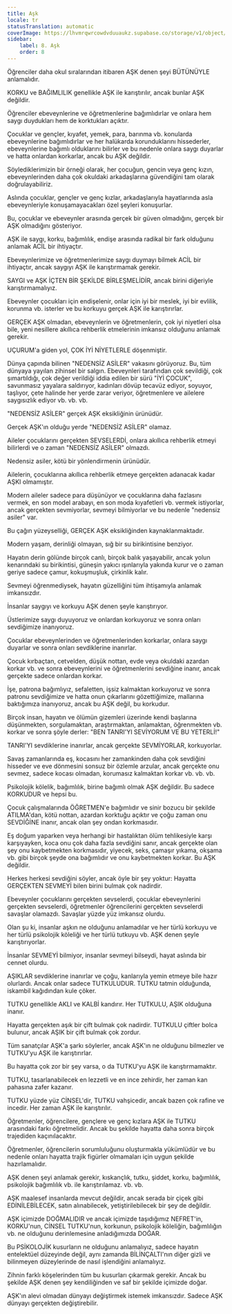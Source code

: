 ```yaml
---
title: Aşk
locale: tr
statusTranslation: automatic
coverImage: https://lhvmrqwrcowdvduuaukz.supabase.co/storage/v1/object/public/strapi-uploads/small_cover-educacion-fundamental.webp-2d51a7828a2b1309555be27f7e2a61a0.webp
sidebar:
    label: 8. Aşk
    order: 8
---
```

Öğrenciler daha okul sıralarından itibaren AŞK denen şeyi BÜTÜNÜYLE anlamalıdır.

KORKU ve BAĞIMLILIK genellikle AŞK ile karıştırılır, ancak bunlar AŞK değildir.

Öğrenciler ebeveynlerine ve öğretmenlerine bağımlıdırlar ve onlara hem saygı duydukları hem de korktukları açıktır.

Çocuklar ve gençler, kıyafet, yemek, para, barınma vb. konularda ebeveynlerine bağımlıdırlar ve her halükarda korunduklarını hissederler, ebeveynlerine bağımlı olduklarını bilirler ve bu nedenle onlara saygı duyarlar ve hatta onlardan korkarlar, ancak bu AŞK değildir.

Söylediklerimizin bir örneği olarak, her çocuğun, gencin veya genç kızın, ebeveynlerinden daha çok okuldaki arkadaşlarına güvendiğini tam olarak doğrulayabiliriz.

Aslında çocuklar, gençler ve genç kızlar, arkadaşlarıyla hayatlarında asla ebeveynleriyle konuşamayacakları özel şeyleri konuşurlar.

Bu, çocuklar ve ebeveynler arasında gerçek bir güven olmadığını, gerçek bir AŞK olmadığını gösteriyor.

AŞK ile saygı, korku, bağımlılık, endişe arasında radikal bir fark olduğunu anlamak ACİL bir ihtiyaçtır.

Ebeveynlerimize ve öğretmenlerimize saygı duymayı bilmek ACİL bir ihtiyaçtır, ancak saygıyı AŞK ile karıştırmamak gerekir.

SAYGI ve AŞK İÇTEN BİR ŞEKİLDE BİRLEŞMELİDİR, ancak birini diğeriyle karıştırmamalıyız.

Ebeveynler çocukları için endişelenir, onlar için iyi bir meslek, iyi bir evlilik, korunma vb. isterler ve bu korkuyu gerçek AŞK ile karıştırırlar.

GERÇEK AŞK olmadan, ebeveynlerin ve öğretmenlerin, çok iyi niyetleri olsa bile, yeni nesillere akıllıca rehberlik etmelerinin imkansız olduğunu anlamak gerekir.

UÇURUM'a giden yol, ÇOK İYİ NİYETLERLE döşenmiştir.

Dünya çapında bilinen "NEDENSİZ ASİLER" vakasını görüyoruz. Bu, tüm dünyaya yayılan zihinsel bir salgın. Ebeveynleri tarafından çok sevildiği, çok şımartıldığı, çok değer verildiği iddia edilen bir sürü "İYİ ÇOCUK", savunmasız yayalara saldırıyor, kadınları dövüp tecavüz ediyor, soyuyor, taşlıyor, çete halinde her yerde zarar veriyor, öğretmenlere ve ailelere saygısızlık ediyor vb. vb. vb.

"NEDENSİZ ASİLER" gerçek AŞK eksikliğinin ürünüdür.

Gerçek AŞK'ın olduğu yerde "NEDENSİZ ASİLER" olamaz.

Aileler çocuklarını gerçekten SEVSELERDİ, onlara akıllıca rehberlik etmeyi bilirlerdi ve o zaman "NEDENSİZ ASİLER" olmazdı.

Nedensiz asiler, kötü bir yönlendirmenin ürünüdür.

Ailelerin, çocuklarına akıllıca rehberlik etmeye gerçekten adanacak kadar AŞKI olmamıştır.

Modern aileler sadece para düşünüyor ve çocuklarına daha fazlasını vermek, en son model arabayı, en son moda kıyafetleri vb. vermek istiyorlar, ancak gerçekten sevmiyorlar, sevmeyi bilmiyorlar ve bu nedenle "nedensiz asiler" var.

Bu çağın yüzeyselliği, GERÇEK AŞK eksikliğinden kaynaklanmaktadır.

Modern yaşam, derinliği olmayan, sığ bir su birikintisine benziyor.

Hayatın derin gölünde birçok canlı, birçok balık yaşayabilir, ancak yolun kenarındaki su birikintisi, güneşin yakıcı ışınlarıyla yakında kurur ve o zaman geriye sadece çamur, kokuşmuşluk, çirkinlik kalır.

Sevmeyi öğrenmediysek, hayatın güzelliğini tüm ihtişamıyla anlamak imkansızdır.

İnsanlar saygıyı ve korkuyu AŞK denen şeyle karıştırıyor.

Üstlerimize saygı duyuyoruz ve onlardan korkuyoruz ve sonra onları sevdiğimize inanıyoruz.

Çocuklar ebeveynlerinden ve öğretmenlerinden korkarlar, onlara saygı duyarlar ve sonra onları sevdiklerine inanırlar.

Çocuk kırbaçtan, cetvelden, düşük nottan, evde veya okuldaki azardan korkar vb. ve sonra ebeveynlerini ve öğretmenlerini sevdiğine inanır, ancak gerçekte sadece onlardan korkar.

İşe, patrona bağımlıyız, sefaletten, işsiz kalmaktan korkuyoruz ve sonra patronu sevdiğimize ve hatta onun çıkarlarını gözettiğimize, mallarına baktığımıza inanıyoruz, ancak bu AŞK değil, bu korkudur.

Birçok insan, hayatın ve ölümün gizemleri üzerinde kendi başlarına düşünmekten, sorgulamaktan, araştırmaktan, anlamaktan, öğrenmekten vb. korkar ve sonra şöyle derler: "BEN TANRI'YI SEVİYORUM VE BU YETERLİ!"

TANRI'YI sevdiklerine inanırlar, ancak gerçekte SEVMİYORLAR, korkuyorlar.

Savaş zamanlarında eş, kocasını her zamankinden daha çok sevdiğini hisseder ve eve dönmesini sonsuz bir özlemle arzular, ancak gerçekte onu sevmez, sadece kocası olmadan, korumasız kalmaktan korkar vb. vb. vb.

Psikolojik kölelik, bağımlılık, birine bağımlı olmak AŞK değildir. Bu sadece KORKUDUR ve hepsi bu.

Çocuk çalışmalarında ÖĞRETMEN'e bağımlıdır ve sinir bozucu bir şekilde ATILMA'dan, kötü nottan, azardan korktuğu açıktır ve çoğu zaman onu SEVDİĞİNE inanır, ancak olan şey ondan korkmasıdır.

Eş doğum yaparken veya herhangi bir hastalıktan ölüm tehlikesiyle karşı karşıyayken, koca onu çok daha fazla sevdiğini sanır, ancak gerçekte olan şey onu kaybetmekten korkmasıdır, yiyecek, seks, çamaşır yıkama, okşama vb. gibi birçok şeyde ona bağımlıdır ve onu kaybetmekten korkar. Bu AŞK değildir.

Herkes herkesi sevdiğini söyler, ancak öyle bir şey yoktur: Hayatta GERÇEKTEN SEVMEYİ bilen birini bulmak çok nadirdir.

Ebeveynler çocuklarını gerçekten sevselerdi, çocuklar ebeveynlerini gerçekten sevselerdi, öğretmenler öğrencilerini gerçekten sevselerdi savaşlar olamazdı. Savaşlar yüzde yüz imkansız olurdu.

Olan şu ki, insanlar aşkın ne olduğunu anlamadılar ve her türlü korkuyu ve her türlü psikolojik köleliği ve her türlü tutkuyu vb. AŞK denen şeyle karıştırıyorlar.

İnsanlar SEVMEYİ bilmiyor, insanlar sevmeyi bilseydi, hayat aslında bir cennet olurdu.

AŞIKLAR sevdiklerine inanırlar ve çoğu, kanlarıyla yemin etmeye bile hazır olurlardı. Ancak onlar sadece TUTKULUDUR. TUTKU tatmin olduğunda, iskambil kağıdından kule çöker.

TUTKU genellikle AKLI ve KALBİ kandırır. Her TUTKULU, AŞIK olduğuna inanır.

Hayatta gerçekten aşık bir çift bulmak çok nadirdir. TUTKULU çiftler bolca bulunur, ancak AŞIK bir çift bulmak çok zordur.

Tüm sanatçılar AŞK'a şarkı söylerler, ancak AŞK'ın ne olduğunu bilmezler ve TUTKU'yu AŞK ile karıştırırlar.

Bu hayatta çok zor bir şey varsa, o da TUTKU'yu AŞK ile karıştırmamaktır.

TUTKU, tasarlanabilecek en lezzetli ve en ince zehirdir, her zaman kan pahasına zafer kazanır.

TUTKU yüzde yüz CİNSEL'dir, TUTKU vahşicedir, ancak bazen çok rafine ve incedir. Her zaman AŞK ile karıştırılır.

Öğretmenler, öğrencilere, gençlere ve genç kızlara AŞK ile TUTKU arasındaki farkı öğretmelidir. Ancak bu şekilde hayatta daha sonra birçok trajediden kaçınılacaktır.

Öğretmenler, öğrencilerin sorumluluğunu oluşturmakla yükümlüdür ve bu nedenle onları hayatta trajik figürler olmamaları için uygun şekilde hazırlamalıdır.

AŞK denen şeyi anlamak gerekir, kıskançlık, tutku, şiddet, korku, bağımlılık, psikolojik bağımlılık vb. ile karıştırılamaz. vb. vb.

AŞK maalesef insanlarda mevcut değildir, ancak serada bir çiçek gibi EDİNİLEBİLECEK, satın alınabilecek, yetiştirilebilecek bir şey de değildir.

AŞK içimizde DOĞMALIDIR ve ancak içimizde taşıdığımız NEFRET'in, KORKU'nun, CİNSEL TUTKU'nun, korkunun, psikolojik köleliğin, bağımlılığın vb. ne olduğunu derinlemesine anladığımızda DOĞAR.

Bu PSİKOLOJİK kusurların ne olduğunu anlamalıyız, sadece hayatın entelektüel düzeyinde değil, aynı zamanda BİLİNÇALTI'nın diğer gizli ve bilinmeyen düzeylerinde de nasıl işlendiğini anlamalıyız.

Zihnin farklı köşelerinden tüm bu kusurları çıkarmak gerekir. Ancak bu şekilde AŞK denen şey kendiliğinden ve saf bir şekilde içimizde doğar.

AŞK'ın alevi olmadan dünyayı değiştirmek istemek imkansızdır. Sadece AŞK dünyayı gerçekten değiştirebilir.
